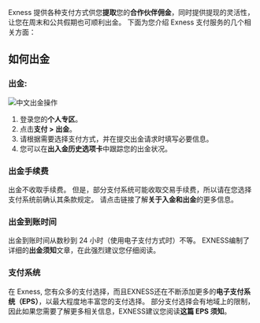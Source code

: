
Exness 提供各种支付方式供您**提取**您的**合作伙伴佣金**，同时提供提现的灵活性，让您在周末和公共假期也可顺利出金。
下面为您介绍 Exness 支付服务的几个相关方面：
## 如何出金
 
### 出金:
![中文出金操作](https://testingcf.jsdelivr.net/gh/jarlin8/OSS@main/exhelp/CSVP-5247-ZH.gif)

1. 登录您的**个人专区**。
2. 点击**支付 > 出金**。
3. 请根据需要选择支付方式，并在提交出金请求时填写必要信息。
4. 您可以在**出入金历史选项卡**中跟踪您的出金状况。
### 出金手续费
 
出金不收取手续费。 但是，部分支付系统可能收取交易手续费，所以请在您选择支付系统前确认其条款规定。
请点击链接了解**关于入金和出金**的更多信息。
### 出金到账时间
 
出金到账时间从数秒到 24 小时（使用电子支付方式时）不等。 EXNESS编制了详细的**出金须知**文章，在此强烈建议您仔细阅读。
### 支付系统
 
在 Exness, 您有众多的支付选择，而且EXNESS还在不断添加更多的**电子支付系统（EPS）**，以最大程度地丰富您的支付选择。 部分支付选择会有地域上的限制，因此如果您需要了解更多相关信息，EXNESS建议您阅读**这篇 EPS 须知**。